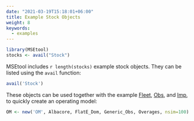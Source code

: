 ```yaml
---
date: "2021-03-19T15:18:01+06:00"
title: Example Stock Objects
weight: 8
keywords:
  - examples
---
```


```r
library(MSEtool)
stocks <- avail("Stock")
```

MSEtool includes `r length(stocks)` example stock objects. They can be listed using the `avail` function:

```r
avail('Stock')
```

These objects can be used together with the example [Fleet](/object-fleet/example-objects/_index_en/), [Obs](/object-obs/example-objects/_index_en/), and [Imp](/object-imp/example-objects/_index_en/), to quickly create an operating model:

```r
OM <- new('OM', Albacore, FlatE_Dom, Generic_Obs, Overages, nsim=100)
````
